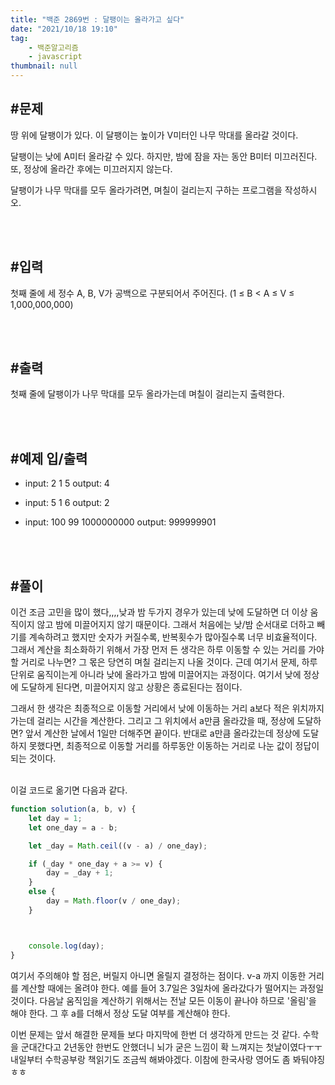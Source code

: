 ```yaml
---
title: "백준 2869번 : 달팽이는 올라가고 싶다"
date: "2021/10/18 19:10"
tag:
    - 백준알고리즘
    - javascript
thumbnail: null
---
```


## #문제

땅 위에 달팽이가 있다. 이 달팽이는 높이가 V미터인 나무 막대를 올라갈 것이다.

달팽이는 낮에 A미터 올라갈 수 있다. 하지만, 밤에 잠을 자는 동안 B미터 미끄러진다. 또, 정상에 올라간 후에는 미끄러지지 않는다.

달팽이가 나무 막대를 모두 올라가려면, 며칠이 걸리는지 구하는 프로그램을 작성하시오.

<br/>
<br/>

## #입력

첫째 줄에 세 정수 A, B, V가 공백으로 구분되어서 주어진다. (1 ≤ B < A ≤ V ≤ 1,000,000,000)

<br/>
<br/>

## #출력

첫째 줄에 달팽이가 나무 막대를 모두 올라가는데 며칠이 걸리는지 출력한다.

<br/>
<br/>

## #예제 입/출력

- input: 2 1 5
    output: 4

- input: 5 1 6
    output: 2

- input: 100 99 1000000000
    output: 999999901

<br/>
<br/>

## #풀이

이건 조금 고민을 많이 했다,,,,낮과 밤 두가지 경우가 있는데 낮에 도달하면 더 이상 움직이지 않고 밤에 미끌어지지 않기 때문이다. 그래서 처음에는 낮/밤 순서대로 더하고 빼기를 계속하려고 했지만 숫자가 커질수록, 반복횟수가 많아질수록 너무 비효율적이다. 그래서 계산을 최소화하기 위해서 가장 먼저 든 생각은 하루 이동할 수 있는 거리를 가야할 거리로 나누면? 그 몫은 당연히 며칠 걸리는지 나올 것이다. 근데 여기서 문제, 하루 단위로 움직이는게 아니라 낮에 올라가고 밤에 미끌어지는 과정이다. 여기서 낮에 정상에 도달하게 된다면, 미끌어지지 않고 상황은 종료된다는 점이다. 

그래서 한 생각은 최종적으로 이동할 거리에서 낮에 이동하는 거리 a보다 적은 위치까지 가는데 걸리는 시간을 계산한다. 그리고 그 위치에서 a만큼 올라갔을 때, 정상에 도달하면? 앞서 계산한 날에서 1일만 더해주면 끝이다. 반대로 a만큼 올라갔는데 정상에 도달하지 못했다면, 최종적으로 이동할 거리를 하루동안 이동하는 거리로 나눈 값이 정답이 되는 것이다.

<br/>
이걸 코드로 옮기면 다음과 같다.

```javascript
function solution(a, b, v) {
    let day = 1;
    let one_day = a - b;

    let _day = Math.ceil((v - a) / one_day);

    if (_day * one_day + a >= v) {
        day = _day + 1;
    }
    else {
        day = Math.floor(v / one_day);
    }



    console.log(day);
}
```

여기서 주의해야 할 점은, 버릴지 아니면 올릴지 결정하는 점이다. v-a 까지 이동한 거리를 계산할 때에는 올려야 한다. 예를 들어 3.7일은 3일차에 올라갔다가 떨어지는 과정일 것이다. 다음날 움직임을 계산하기 위해서는 전날 모든 이동이 끝나야 하므로 '올림'을 해야 한다. 그 후 a를 더해서 정상 도달 여부를 계산해야 한다. 

이번 문제는 앞서 해결한 문제들 보다 마지막에 한번 더 생각하게 만드는 것 같다. 수학을 군대간다고 2년동안 한번도 안했더니 뇌가 굳은 느낌이 확 느껴지는 첫날이였다ㅜㅜ 내일부터 수학공부랑 책읽기도 조금씩 해봐야겠다. 이참에 한국사랑 영어도 좀 봐둬야징 ㅎㅎ